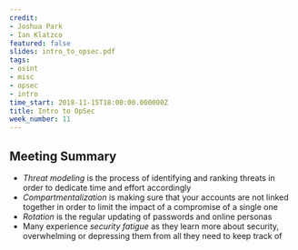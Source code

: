 ```yaml
---
credit:
- Joshua Park
- Ian Klatzco
featured: false
slides: intro_to_opsec.pdf
tags:
- osint
- misc
- opsec
- intro
time_start: 2018-11-15T18:00:00.000000Z
title: Intro to OpSec
week_number: 11
---
```

## Meeting Summary
- *Threat modeling* is the process of identifying and ranking threats in order to dedicate time and effort accordingly
- *Compartmentalization* is making sure that your accounts are not linked together in order to limit the impact of a compromise of a single one
- *Rotation* is the regular updating of passwords and online personas
- Many experience *security fatigue* as they learn more about security, overwhelming or depressing them from all they need to keep track of